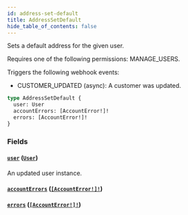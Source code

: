 ```yaml
---
id: address-set-default
title: AddressSetDefault
hide_table_of_contents: false
---
```


Sets a default address for the given user.

Requires one of the following permissions: MANAGE_USERS.

Triggers the following webhook events:

- CUSTOMER_UPDATED (async): A customer was updated.

```graphql
type AddressSetDefault {
  user: User
  accountErrors: [AccountError!]!
  errors: [AccountError!]!
}
```

### Fields

#### [`user`](#) ([`User`](../../../developer/api-reference/objects/user))

An updated user instance.

#### [`accountErrors`](#) ([`[AccountError!]!`](../../../developer/api-reference/objects/account-error))

#### [`errors`](#) ([`[AccountError!]!`](../../../developer/api-reference/objects/account-error))

